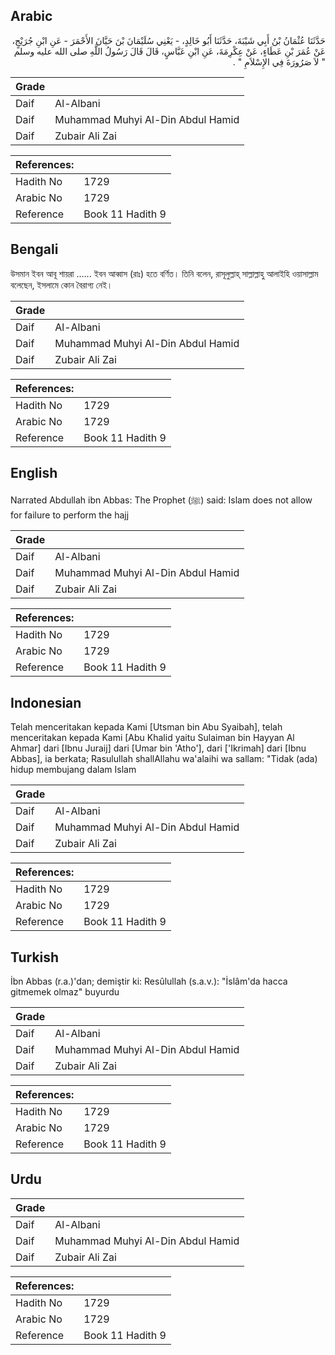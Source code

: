 ## Arabic


<div dir="rtl" lang="ar" style={{fontSize:'larger',backgroundColor:'#f8f9fa',padding:20}}>
حَدَّثَنَا عُثْمَانُ بْنُ أَبِي شَيْبَةَ، حَدَّثَنَا أَبُو خَالِدٍ، - يَعْنِي سُلَيْمَانَ بْنَ حَيَّانَ الأَحْمَرَ - عَنِ ابْنِ جُرَيْجٍ، عَنْ عُمَرَ بْنِ عَطَاءٍ، عَنْ عِكْرِمَةَ، عَنِ ابْنِ عَبَّاسٍ، قَالَ قَالَ رَسُولُ اللَّهِ صلى الله عليه وسلم ‏ "‏ لاَ صَرُورَةَ فِي الإِسْلاَمِ ‏"‏ ‏.‏
</div>
<div style={{backgroundColor:'#f8f9fa',padding:20, marginBottom: 10}}><table> <thead> <tr> <th>Grade</th> <th></th> </tr> </thead> <tbody> <tr><td>Daif</td><td>Al-Albani</td></tr><tr><td>Daif</td><td>Muhammad Muhyi Al-Din Abdul Hamid</td></tr><tr><td>Daif</td><td>Zubair Ali Zai</td></tr></tbody></table><table> <thead> <tr> <th>References:</th> <th></th> </tr> </thead> <tbody><tr><td>Hadith No</td><td>1729</td></tr><tr><td>Arabic No</td><td>1729</td></tr><tr><td>Reference</td><td>Book 11 Hadith 9</td></tr></tbody></table></div>

## Bengali


<div dir="ltr" lang="bn" style={{fontSize:'larger',backgroundColor:'#f8f9fa',padding:20}}>
উসমান ইবন আবূ শায়রা ...... ইবন আব্বাস (রাঃ) হতে বর্ণিত। তিনি বলেন, রাসূলুল্লাহ্ সাল্লাল্লাহু আলাইহি ওয়াসাল্লাম বলেছেন, ইসলামে কোন বৈরাগ্য নেই।
</div>
<div style={{backgroundColor:'#f8f9fa',padding:20, marginBottom: 10}}><table> <thead> <tr> <th>Grade</th> <th></th> </tr> </thead> <tbody> <tr><td>Daif</td><td>Al-Albani</td></tr><tr><td>Daif</td><td>Muhammad Muhyi Al-Din Abdul Hamid</td></tr><tr><td>Daif</td><td>Zubair Ali Zai</td></tr></tbody></table><table> <thead> <tr> <th>References:</th> <th></th> </tr> </thead> <tbody><tr><td>Hadith No</td><td>1729</td></tr><tr><td>Arabic No</td><td>1729</td></tr><tr><td>Reference</td><td>Book 11 Hadith 9</td></tr></tbody></table></div>

## English


<div dir="ltr" lang="en" style={{fontSize:'larger',backgroundColor:'#f8f9fa',padding:20}}>
Narrated Abdullah ibn Abbas: The Prophet (ﷺ) said: Islam does not allow for failure to perform the hajj
</div>
<div style={{backgroundColor:'#f8f9fa',padding:20, marginBottom: 10}}><table> <thead> <tr> <th>Grade</th> <th></th> </tr> </thead> <tbody> <tr><td>Daif</td><td>Al-Albani</td></tr><tr><td>Daif</td><td>Muhammad Muhyi Al-Din Abdul Hamid</td></tr><tr><td>Daif</td><td>Zubair Ali Zai</td></tr></tbody></table><table> <thead> <tr> <th>References:</th> <th></th> </tr> </thead> <tbody><tr><td>Hadith No</td><td>1729</td></tr><tr><td>Arabic No</td><td>1729</td></tr><tr><td>Reference</td><td>Book 11 Hadith 9</td></tr></tbody></table></div>

## Indonesian


<div dir="ltr" lang="id" style={{fontSize:'larger',backgroundColor:'#f8f9fa',padding:20}}>
Telah menceritakan kepada Kami [Utsman bin Abu Syaibah], telah menceritakan kepada Kami [Abu Khalid yaitu Sulaiman bin Hayyan Al Ahmar] dari [Ibnu Juraij] dari [Umar bin 'Atho'], dari ['Ikrimah] dari [Ibnu Abbas], ia berkata; Rasulullah shallAllahu wa'alaihi wa sallam: "Tidak (ada) hidup membujang dalam Islam
</div>
<div style={{backgroundColor:'#f8f9fa',padding:20, marginBottom: 10}}><table> <thead> <tr> <th>Grade</th> <th></th> </tr> </thead> <tbody> <tr><td>Daif</td><td>Al-Albani</td></tr><tr><td>Daif</td><td>Muhammad Muhyi Al-Din Abdul Hamid</td></tr><tr><td>Daif</td><td>Zubair Ali Zai</td></tr></tbody></table><table> <thead> <tr> <th>References:</th> <th></th> </tr> </thead> <tbody><tr><td>Hadith No</td><td>1729</td></tr><tr><td>Arabic No</td><td>1729</td></tr><tr><td>Reference</td><td>Book 11 Hadith 9</td></tr></tbody></table></div>

## Turkish


<div dir="ltr" lang="tr" style={{fontSize:'larger',backgroundColor:'#f8f9fa',padding:20}}>
İbn Abbas (r.a.)'dan; demiştir ki: Resûlullah (s.a.v.): "İslâm'da hacca gitmemek olmaz" buyurdu
</div>
<div style={{backgroundColor:'#f8f9fa',padding:20, marginBottom: 10}}><table> <thead> <tr> <th>Grade</th> <th></th> </tr> </thead> <tbody> <tr><td>Daif</td><td>Al-Albani</td></tr><tr><td>Daif</td><td>Muhammad Muhyi Al-Din Abdul Hamid</td></tr><tr><td>Daif</td><td>Zubair Ali Zai</td></tr></tbody></table><table> <thead> <tr> <th>References:</th> <th></th> </tr> </thead> <tbody><tr><td>Hadith No</td><td>1729</td></tr><tr><td>Arabic No</td><td>1729</td></tr><tr><td>Reference</td><td>Book 11 Hadith 9</td></tr></tbody></table></div>

## Urdu


<div dir="rtl" lang="ur" style={{fontSize:'larger',backgroundColor:'#f8f9fa',padding:20}}>

</div>
<div style={{backgroundColor:'#f8f9fa',padding:20, marginBottom: 10}}><table> <thead> <tr> <th>Grade</th> <th></th> </tr> </thead> <tbody> <tr><td>Daif</td><td>Al-Albani</td></tr><tr><td>Daif</td><td>Muhammad Muhyi Al-Din Abdul Hamid</td></tr><tr><td>Daif</td><td>Zubair Ali Zai</td></tr></tbody></table><table> <thead> <tr> <th>References:</th> <th></th> </tr> </thead> <tbody><tr><td>Hadith No</td><td>1729</td></tr><tr><td>Arabic No</td><td>1729</td></tr><tr><td>Reference</td><td>Book 11 Hadith 9</td></tr></tbody></table></div>